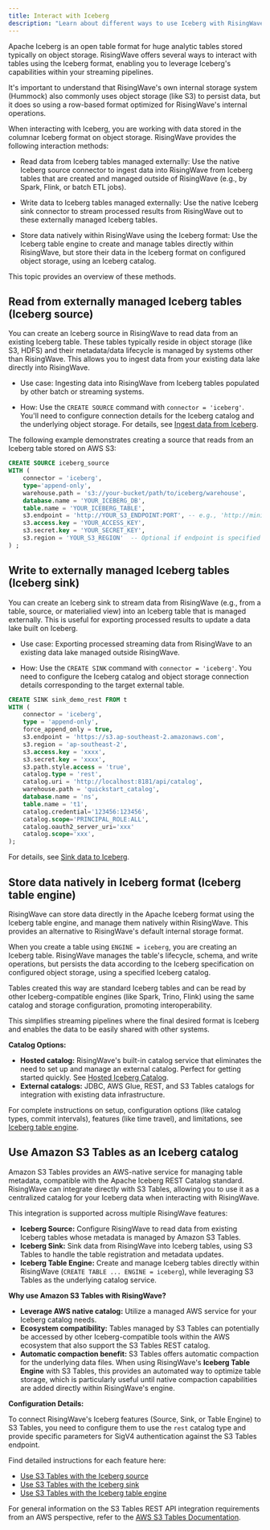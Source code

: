 ```yaml
---
title: Interact with Iceberg
description: "Learn about different ways to use Iceberg with RisingWave"
---
```

Apache Iceberg is an open table format for huge analytic tables stored typically on object storage. RisingWave offers several ways to interact with tables using the Iceberg format, enabling you to leverage Iceberg's capabilities within your streaming pipelines.

It's important to understand that RisingWave's own internal storage system (Hummock) also commonly uses object storage (like S3) to persist data, but it does so using a row-based format optimized for RisingWave's internal operations.

When interacting with Iceberg, you are working with data stored in the columnar Iceberg format on object storage. RisingWave provides the following interaction methods:

- Read data from Iceberg tables managed externally: Use the native Iceberg source connector to ingest data into RisingWave from Iceberg tables that are created and managed outside of RisingWave (e.g., by Spark, Flink, or batch ETL jobs).

- Write data to Iceberg tables managed externally: Use the native Iceberg sink connector to stream processed results from RisingWave out to these externally managed Iceberg tables.

- Store data natively within RisingWave using the Iceberg format: Use the Iceberg table engine to create and manage tables directly within RisingWave, but store their data in the Iceberg format on configured object storage, using an Iceberg catalog.

This topic provides an overview of these methods.

## Read from externally managed Iceberg tables (Iceberg source)

You can create an Iceberg source in RisingWave to read data from an existing Iceberg table. These tables typically reside in object storage (like S3, HDFS) and their metadata/data lifecycle is managed by systems other than RisingWave. This allows you to ingest data from your existing data lake directly into RisingWave.

- Use case: Ingesting data into RisingWave from Iceberg tables populated by other batch or streaming systems.

- How: Use the `CREATE SOURCE` command with `connector = 'iceberg'`. You'll need to configure connection details for the Iceberg catalog and the underlying object storage. For details, see [Ingest data from Iceberg](/ingestion/sources/iceberg).

The following example demonstrates creating a source that reads from an Iceberg table stored on AWS S3:

```sql
CREATE SOURCE iceberg_source
WITH (
    connector = 'iceberg',
    type='append-only',
    warehouse.path = 's3://your-bucket/path/to/iceberg/warehouse',
    database.name = 'YOUR_ICEBERG_DB',
    table.name = 'YOUR_ICEBERG_TABLE',
    s3.endpoint = 'http://YOUR_S3_ENDPOINT:PORT', -- e.g., 'http://minio:9000'
    s3.access.key = 'YOUR_ACCESS_KEY',
    s3.secret.key = 'YOUR_SECRET_KEY',
    s3.region = 'YOUR_S3_REGION'  -- Optional if endpoint is specified
) ;
```

## Write to externally managed Iceberg tables (Iceberg sink)

You can create an Iceberg sink to stream data from RisingWave (e.g., from a table, source, or materialied view) into an Iceberg table that is managed externally. This is useful for exporting processed results to update a data lake built on Iceberg.

- Use case: Exporting processed streaming data from RisingWave to an existing data lake managed outside RisingWave.

- How: Use the `CREATE SINK` command with `connector = 'iceberg'`. You need to configure the Iceberg catalog and object storage connection details corresponding to the target external table.

```sql
CREATE SINK sink_demo_rest FROM t
WITH (
    connector = 'iceberg',
    type = 'append-only',
    force_append_only = true,
    s3.endpoint = 'https://s3.ap-southeast-2.amazonaws.com',
    s3.region = 'ap-southeast-2',
    s3.access.key = 'xxxx',
    s3.secret.key = 'xxxx',
    s3.path.style.access = 'true',
    catalog.type = 'rest',
    catalog.uri = 'http://localhost:8181/api/catalog',
    warehouse.path = 'quickstart_catalog',
    database.name = 'ns',
    table.name = 't1',
    catalog.credential='123456:123456',
    catalog.scope='PRINCIPAL_ROLE:ALL',
    catalog.oauth2_server_uri='xxx'
    catalog.scope='xxx',
);
```

For details, see [Sink data to Iceberg](/integrations/destinations/apache-iceberg).

## Store data natively in Iceberg format (Iceberg table engine)

RisingWave can store data directly in the Apache Iceberg format using the Iceberg table engine, and manage them natively within RisingWave. This provides an alternative to RisingWave's default internal storage format.

When you create a table using `ENGINE = iceberg`, you are creating an Iceberg table. RisingWave manages the table's lifecycle, schema, and write operations, but persists the data according to the Iceberg specification on configured object storage, using a specified Iceberg catalog.

Tables created this way are standard Iceberg tables and can be read by other Iceberg-compatible engines (like Spark, Trino, Flink) using the same catalog and storage configuration, promoting interoperability.

This simplifies streaming pipelines where the final desired format is Iceberg and enables the data to be easily shared with other systems.

**Catalog Options:**

- **Hosted catalog:** RisingWave's built-in catalog service that eliminates the need to set up and manage an external catalog. Perfect for getting started quickly. See [Hosted Iceberg Catalog](/store/hosted-iceberg-catalog).
- **External catalogs:** JDBC, AWS Glue, REST, and S3 Tables catalogs for integration with existing data infrastructure.

For complete instructions on setup, configuration options (like catalog types, commit intervals), features (like time travel), and limitations, see [Iceberg table engine](/store/iceberg-table-engine).

## Use Amazon S3 Tables as an Iceberg catalog

Amazon S3 Tables provides an AWS-native service for managing table metadata, compatible with the Apache Iceberg REST Catalog standard. RisingWave can integrate directly with S3 Tables, allowing you to use it as a centralized catalog for your Iceberg data when interacting with RisingWave.

This integration is supported across multiple RisingWave features:

*   **Iceberg Source:** Configure RisingWave to read data from existing Iceberg tables whose metadata is managed by Amazon S3 Tables.
*   **Iceberg Sink:** Sink data from RisingWave into Iceberg tables, using S3 Tables to handle the table registration and metadata updates.
*   **Iceberg Table Engine:** Create and manage Iceberg tables directly within RisingWave (`CREATE TABLE ... ENGINE = iceberg`), while leveraging S3 Tables as the underlying catalog service.

**Why use Amazon S3 Tables with RisingWave?**

*   **Leverage AWS native catalog:** Utilize a managed AWS service for your Iceberg catalog needs.
*   **Ecosystem compatibility:** Tables managed by S3 Tables can potentially be accessed by other Iceberg-compatible tools within the AWS ecosystem that also support the S3 Tables REST catalog.
*   **Automatic compaction benefit:** S3 Tables offers automatic compaction for the underlying data files. When using RisingWave's **Iceberg Table Engine** with S3 Tables, this provides an automated way to optimize table storage, which is particularly useful until native compaction capabilities are added directly within RisingWave's engine.

**Configuration Details:**

To connect RisingWave's Iceberg features (Source, Sink, or Table Engine) to S3 Tables, you need to configure them to use the `rest` catalog type and provide specific parameters for SigV4 authentication against the S3 Tables endpoint.

Find detailed instructions for each feature here:

*   [Use S3 Tables with the Iceberg source](/ingestion/sources/iceberg-config#use-amazon-s3-tables-with-the-iceberg-source)
*   [Use S3 Tables with the Iceberg sink](/integrations/destinations/apache-iceberg#use-amazon-s3-tables-with-the-iceberg-sink)
*   [Use S3 Tables with the Iceberg table engine](/store/iceberg-table-engine#use-amazon-s3-tables-with-the-iceberg-table-engine)

For general information on the S3 Tables REST API integration requirements from an AWS perspective, refer to the [AWS S3 Tables Documentation](https://docs.aws.amazon.com/AmazonS3/latest/userguide/s3-tables-integrating-open-source.html).